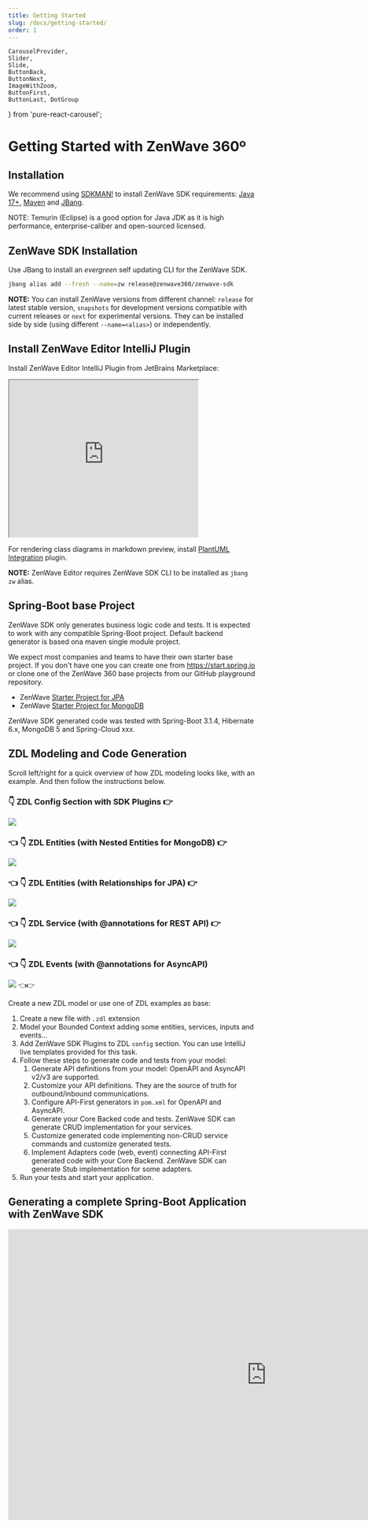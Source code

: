 ```yaml
---
title: Getting Started
slug: /docs/getting-started/
order: 1
---
```

    CarouselProvider,
    Slider,
    Slide,
    ButtonBack,
    ButtonNext,
    ImageWithZoom,
    ButtonFirst,
    ButtonLast, DotGroup
} from 'pure-react-carousel';


# Getting Started with ZenWave 360º

## Installation

We recommend using [SDKMAN!](https://sdkman.io/) to install ZenWave SDK requirements: [Java 17+](https://sdkman.io/jdks), [Maven](https://sdkman.io/sdks#maven) and [JBang](https://sdkman.io/sdks#jbang).

NOTE: Temurin (Eclipse) is a good option for Java JDK as it is high performance, enterprise-caliber and open-sourced licensed.

## ZenWave SDK Installation

Use JBang to install an _evergreen_ self updating CLI for the ZenWave SDK.

```bash
jbang alias add --fresh --name=zw release@zenwave360/zenwave-sdk
```
**NOTE:** You can install ZenWave versions from different channel: `release` for latest stable version, `snapshots` for development versions compatible with current releases or `next` for experimental versions. They can be installed side by side (using different `--name=<alias>`) or independently.

## Install ZenWave Editor IntelliJ Plugin

Install ZenWave Editor IntelliJ Plugin from JetBrains Marketplace:

<iframe width="384px" height="319px" src="https://plugins.jetbrains.com/embeddable/card/22858"></iframe>

For rendering class diagrams in markdown preview, install [PlantUML Integration](https://plugins.jetbrains.com/plugin/7017-plantuml-integration) plugin.

**NOTE:** ZenWave Editor requires ZenWave SDK CLI to be installed as `jbang zw` alias.

## Spring-Boot base Project

ZenWave SDK only generates business logic code and tests. It is expected to work with any compatible Spring-Boot project. Default backend generator is based ona maven single module project.

We expect most companies and teams to have their own starter base project. If you don't have one you can create one from https://start.spring.io or clone one of the ZenWave 360 base projects from our GitHub playground repository.

- ZenWave [Starter Project for JPA](https://github.com/ZenWave360/zenwave-playground/tree/main/zenwave-jpa-baseline)
- ZenWave [Starter Project for MongoDB](https://github.com/ZenWave360/zenwave-playground/tree/main/zenwave-mongodb-baseline)

ZenWave SDK generated code was tested with Spring-Boot 3.1.4, Hibernate 6.x, MongoDB 5 and Spring-Cloud xxx.

## ZDL Modeling and Code Generation

Scroll left/right for a quick overview of how ZDL modeling looks like, with an example. And then follow the instructions below.

<CarouselProvider
    visibleSlides={1}
    totalSlides={5}
    step={1}
    naturalSlideWidth={500}
    naturalSlideHeight={295}
    lockOnWindowScroll>
    <Slider className="{s.slider}">
        <Slide index={0}>
            <h3>👇 ZDL Config Section with SDK Plugins <ButtonNext>👉</ButtonNext></h3>
            <Image src={zdlConfig} />
        </Slide>
        <Slide index={1}>
            <h3><ButtonBack>👈</ButtonBack> 👇 ZDL Entities (with Nested Entities for MongoDB) <ButtonNext>👉</ButtonNext></h3>
            <Image src={zdlEntities} />
        </Slide>
        <Slide index={2}>
            <h3><ButtonBack>👈</ButtonBack> 👇 ZDL Entities (with Relationships for JPA) <ButtonNext>👉</ButtonNext></h3>
            <Image src={zdlEntitiesJPA} />
        </Slide>
        <Slide index={3}>
            <h3><ButtonBack>👈</ButtonBack> 👇 ZDL Service (with @annotations for REST API) <ButtonNext>👉</ButtonNext></h3>
            <Image src={zdlService} />
        </Slide>
        <Slide index={4}>
            <h3><ButtonBack>👈</ButtonBack> 👇 ZDL Events (with @annotations for AsyncAPI)</h3>
            <Image src={zdlEvents} />
        </Slide>
    </Slider>
    <ButtonBack>👈</ButtonBack><ButtonNext>👉</ButtonNext>
</CarouselProvider>


Create a new ZDL model or use one of ZDL examples as base:

1. Create a new file with `.zdl` extension
2. Model your Bounded Context adding some entities, services, inputs and events...
3. Add ZenWave SDK Plugins to ZDL `config` section. You can use IntelliJ live templates provided for this task.
4. Follow these steps to generate code and tests from your model:
    1. Generate API definitions from your model: OpenAPI and AsyncAPI v2/v3 are supported.
    2. Customize your API definitions. They are the source of truth for outbound/inbound communications.
    3. Configure API-First generators in `pom.xml` for OpenAPI and AsyncAPI.
    4. Generate your Core Backed code and tests. ZenWave SDK can generate CRUD implementation for your services.
    5. Customize generated code implementing non-CRUD service commands and customize generated tests.
    6. Implement Adapters code (web, event) connecting API-First generated code with your Core Backend. ZenWave SDK can generate Stub implementation for some adapters.
5. Run your tests and start your application.

## Generating a complete Spring-Boot Application with ZenWave SDK

<iframe width="1050" height="591" src="https://www.youtube.com/embed/G93Mkf1xaXQ?si=XVghVSdbiy8yQA3j" title="YouTube video player" frameborder="0" allow="accelerometer; autoplay; clipboard-write; encrypted-media; gyroscope; picture-in-picture; web-share; fullscreen" allowfullscreen></iframe>

